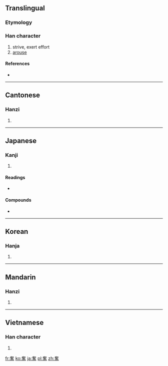 {{also|奋}}
==Translingual==

===Etymology===
{{Han compound|奞|田|t1=bird|t2=field|ls=ic}}

===Han character===
{{Han char|rn=37|rad=大|as=13|sn=16|four=4060<sub>1</sub>|canj=大人土田 (KOGW)}}

# strive, exert effort
# [[arouse]]

====References====
* {{Han ref|kx=0254.090|dkj=06012|dj=0515.350|hdz=10550.030|uh=596E|ud=22894|bh=BEC4|bd=48836}}

----

==Cantonese==

===Hanzi===
{{yue-hanzi|jyut=|y=fan5|sim=奋}}

# {{defn|Cantonese|sort=大13}}

----

==Japanese==

===Kanji===
{{ja-kanji|grade=6|rs=大13}}

# {{defn|Japanese|sort=大13}}

====Readings====
* {{ja-readings|on=[[ふん]] (fun)|kun=[[ふるう]] (furuu)}}

====Compounds====
* {{term|奮闘||[[struggle]]|tr=[[ふんとう]], [[funtō]]|lang=ja|sc=Jpan}}

----

==Korean==

===Hanja===
{{ko-hanja|hangeul=분|rv=bun|mr=pun}}

# {{defn|Korean|sort=大13}}

----

==Mandarin==

===Hanzi===
{{cmn-hanzi|sim=奋|pin=[[fèn]] ([[fen4]])|wg=fen<sup>4</sup>}}

# {{defn|Mandarin|sort=大13}}

----

==Vietnamese==

===Han character===
{{vi-hantu|[[phấn]]|rs=大13}}

# {{defn|Vietnamese|sort=大13}}

[[fr:奮]]
[[ko:奮]]
[[ja:奮]]
[[pl:奮]]
[[zh:奮]]